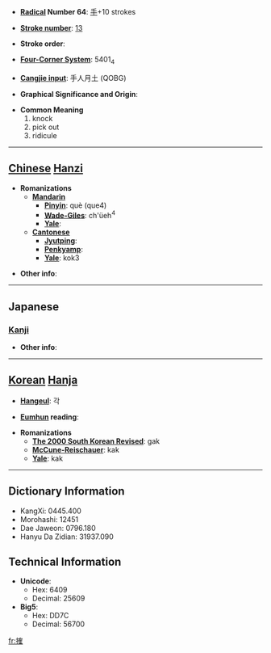 * '''[[Wiktionary:Chinese radical index| Radical]] Number 64''': [[Wiktionary:Chinese radical index 手|手]]+10 strokes

* '''[[Wiktionary:Chinese total strokes index|Stroke number]]''': [[Wiktionary:Chinese total strokes index 13|13]]

* '''Stroke order''': 

* '''[[Wiktionary:Chinese four corner index|Four-Corner System]]''': 5401<sub>4</sub>

* '''[[Wiktionary:Chinese Cangjie index|Cangjie input]]''': 手人月土 (QOBG)

* '''Graphical Significance and Origin''': 

* '''Common Meaning'''
*#knock
*# pick out
*# ridicule


----

== [[Chinese]] [[Hanzi]] ==

* '''Romanizations'''
** '''[[Mandarin]]'''
*** '''[[Pinyin]]''': què (que4)
*** '''[[Wade-Giles]]''': ch'üeh<sup>4</sup>
*** '''[[Yale]]''': 
** '''[[Cantonese]]'''
*** '''[[Jyutping]]''':
*** '''[[Penkyamp]]''': 
*** '''[[Yale]]''': kok3

* '''Other info''': 

----

==Japanese==
===[[Kanji]]===
{{kanji|on readings=[[かく]] (kaku)
|kun readings=[[うつ]] (utsu)
}}

* '''Other info''':  

----

== [[Korean]] [[Hanja]] ==

* '''[[Hangeul]]''': 각

* '''[[Eumhun]] reading''': 

* '''Romanizations'''
** '''[[The 2000 South Korean Revised Romanization|The 2000 South Korean Revised]]''': gak
** '''[[McCune-Reischauer]]''': kak
** '''[[Yale]]''': kak

----

== Dictionary Information ==

* KangXi: 0445.400
* Morohashi: 12451
* Dae Jaweon: 0796.180
* Hanyu Da Zidian: 31937.090

== Technical Information ==

* '''Unicode''':
** Hex: 6409
** Decimal: 25609
* '''Big5''':
** Hex: DD7C
** Decimal: 56700

[[fr:搉]]